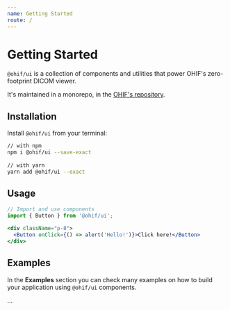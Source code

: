 ```yaml
---
name: Getting Started
route: /
---
```



# Getting Started

`@ohif/ui` is a collection of components and utilities that power OHIF's
zero-footprint DICOM viewer.

It's maintained in a monorepo, in the
[OHIF's repository](https://github.com/OHIF/Viewers/).

## Installation

Install `@ohif/ui` from your terminal:

```bash
// with npm
npm i @ohif/ui --save-exact
​
// with yarn
yarn add @ohif/ui --exact
```

## Usage

```javascript
// Import and use components
import { Button } from '@ohif/ui';
```

```jsx live
<div className="p-8">
  <Button onClick={() => alert('Hello!')}>Click here!</Button>
</div>
```

## Examples

In the **Examples** section you can check many examples on how to build your
application using `@ohif/ui` components.

...
